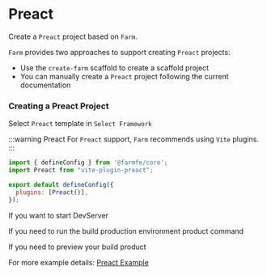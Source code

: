 
# Preact

Create a `Preact` project based on `Farm`.

`Farm` provides two approaches to support creating `Preact` projects: 
- Use the `create-farm` scaffold to create a scaffold project
- You can manually create a `Preact` project following the current documentation

### Creating a Preact Project

<PackageManagerTabs command="npm create farm@latest" />

Select `Preact` template in `Select Framework`

:::warning Preact
For `Preact` support, `Farm` recommends using `Vite` plugins.
:::

```javascript title="farm.config.ts"
import { defineConfig } from '@farmfe/core';
import Preact from "vite-plugin-preact";

export default defineConfig({
  plugins: [Preact()],
});
```

If you want to start DevServer

<PackageManagerTabs command="pnpm dev" />

If you need to run the build production environment product command

<PackageManagerTabs command="pnpm build" />

If you need to preview your build product

<PackageManagerTabs command="pnpm preview" />

For more example details: [Preact Example](https://github.com/farm-fe/farm/tree/main/examples/preact)
